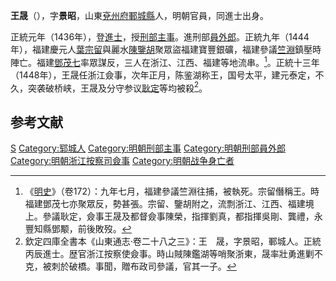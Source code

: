 {{Otheruses|other=名为王晟的東漢末年官吏|王晟 (東漢)}}
{{Otheruses|other=名为王景昭的其他人物|王景昭}}

'''王晟'''（{{bd|？||1449年||Wang}}），字'''景昭'''，山東[[兗州府|兗州府]][[鄆城縣|鄆城縣]]人，明朝官員，同進士出身。

正統元年（1436年），登[[進士|進士]]，授[[刑部|刑部]][[主事|主事]]。進刑部[[員外郎|員外郎]]。正統九年（1444年），福建慶元人[[葉宗留|葉宗留]]與麗水[[陳鑒胡|陳鑒胡]]聚眾盜福建寶豐銀礦，福建參議[[竺淵|竺淵]]鎮壓時陣亡。福建[[鄧茂七|鄧茂七]]率眾謀反，三人在浙江、江西、福建等地流串。<ref>《[[明史|明史]]》（卷172）：九年七月，福建參議竺淵往捕，被執死。宗留僭稱王。時福建鄧茂七亦聚眾反，勢甚張。宗留、鑒胡附之，流剽浙江、江西、福建境上。參議耿定，僉事王晟及都督僉事陳榮，指揮劉真，都指揮吳剛、龔禮，永豐知縣鄧颙，前後敗歿。</ref>。正統十三年（1448年），王晟任浙江僉事，次年正月，陈鉴湖称王，国号太平，建元泰定，不久，突袭破桥峡，王晟及分守参议[[耿定|耿定]]等均被殺<ref>欽定四庫全書本《山東通志·卷二十八之三》：王　晟，字景昭，鄆城人。正統丙辰進士。歴官浙江按察使僉事。時山賊陳鑑湖等哨聚浙東，晟率壯勇進剿不克，被刺於破橋。事聞，贈布政司參議，官其一子。</ref>。

==参考文献==
{{wikisource|明史/卷172}}
{{reflist}}

{{正統元年丙辰科殿試金榜}}

{{Authority control}}

{{DEFAULTSORT:Wang王}}
[[Category:王姓|S]]
[[Category:郓城人|Category:郓城人]]
[[Category:明朝刑部主事|Category:明朝刑部主事]]
[[Category:明朝刑部員外郎|Category:明朝刑部員外郎]]
[[Category:明朝浙江按察司僉事|Category:明朝浙江按察司僉事]]
[[Category:明朝战争身亡者|Category:明朝战争身亡者]]


{{明朝人物小作品}}